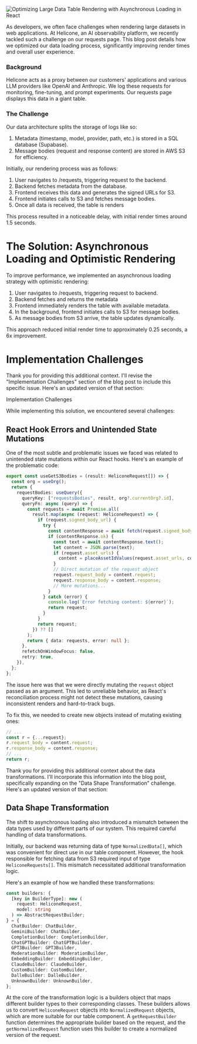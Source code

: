 ![Optimizing Large Data Table Rendering with Asynchronous Loading in React](/static/blog/optimistic-updates/cover.webp)

As developers, we often face challenges when rendering large datasets in web applications. At Helicone, an AI observability platform, we recently tackled such a challenge on our requests page. This blog post details how we optimized our data loading process, significantly improving render times and overall user experience.

### Background

Helicone acts as a proxy between our customers' applications and various LLM providers like OpenAI and Anthropic. We log these requests for monitoring, fine-tuning, and prompt experiments. Our requests page displays this data in a giant table.

### The Challenge

Our data architecture splits the storage of logs like so:
1. Metadata (timestamp, model, provider, path, etc.) is stored in a SQL database (Supabase).
2. Message bodies (request and response content) are stored in AWS S3 for efficiency.

Initially, our rendering process was as follows:
1. User navigates to /requests, triggering request to the backend.
2. Backend fetches metadata from the database.
3. Frontend receives this data and generates the signed URLs for S3.
4. Frontend initiates calls to S3 and fetches message bodies.
5. Once all data is received, the table is renders

This process resulted in a noticeable delay, with initial render times around 1.5 seconds.

# The Solution: Asynchronous Loading and Optimistic Rendering

To improve performance, we implemented an asynchronous loading strategy with optimistic rendering:

1. User navigates to /requests, triggering request to backend.
2. Backend fetches and returns the metadata
3. Frontend immediately renders the table with available metadata.
4. In the background, frontend initiates calls to S3 for message bodies.
5. As message bodies from S3 arrive, the table updates dynamically.

This approach reduced initial render time to approximately 0.25 seconds, a 6x improvement.

# Implementation Challenges

Thank you for providing this additional context. I'll revise the "Implementation Challenges" section of the blog post to include this specific issue. Here's an updated version of that section:

Implementation Challenges

While implementing this solution, we encountered several challenges:

## React Hook Errors and Unintended State Mutations

One of the most subtle and problematic issues we faced was related to unintended state mutations within our React hooks. Here's an example of the problematic code:

```typescript
export const useGetS3Bodies = (result: HeliconeRequest[]) => {
  const org = useOrg();
  return {
    requestBodies: useQuery({
      queryKey: ["requestsBodies", result, org?.currentOrg?.id],
      queryFn: async (query) => {
        const requests = await Promise.all(
          result.map(async (request: HeliconeRequest) => {
            if (request.signed_body_url) {
              try {
                const contentResponse = await fetch(request.signed_body_url);
                if (contentResponse.ok) {
                  const text = await contentResponse.text();
                  let content = JSON.parse(text);
                  if (request.asset_urls) {
                    content = placeAssetIdValues(request.asset_urls, content);
                  }
                  // Direct mutation of the request object
                  request.request_body = content.request;
                  request.response_body = content.response;
                  // More mutations...
                }
              } catch (error) {
                console.log(`Error fetching content: ${error}`);
                return request;
              }
            }
            return request;
          }) ?? []
        );
        return { data: requests, error: null };
      },
      refetchOnWindowFocus: false,
      retry: true,
    }),
  };
};
```

The issue here was that we were directly mutating the `request` object passed as an argument. This led to unreliable behavior, as React's reconciliation process might not detect these mutations, causing inconsistent renders and hard-to-track bugs.

To fix this, we needed to create new objects instead of mutating existing ones:

```typescript
// ...
const r = {...request};
r.request_body = content.request;
r.response_body = content.response;
// ...
return r;
```

Thank you for providing this additional context about the data transformations. I'll incorporate this information into the blog post, specifically expanding on the "Data Shape Transformation" challenge. Here's an updated version of that section:

## Data Shape Transformation

The shift to asynchronous loading also introduced a mismatch between the data types used by different parts of our system. This required careful handling of data transformations.

Initially, our backend was returning data of type `NormalizedData[]`, which was convenient for direct use in our table component. However, the hook responsible for fetching data from S3 required input of type `HeliconeRequests[]`. This mismatch necessitated additional transformation logic.

Here's an example of how we handled these transformations:

```typescript
const builders: {
  [key in BuilderType]: new (
    request: HeliconeRequest,
    model: string
  ) => AbstractRequestBuilder;
} = {
  ChatBuilder: ChatBuilder,
  GeminiBuilder: ChatBuilder,
  CompletionBuilder: CompletionBuilder,
  ChatGPTBuilder: ChatGPTBuilder,
  GPT3Builder: GPT3Builder,
  ModerationBuilder: ModerationBuilder,
  EmbeddingBuilder: EmbeddingBuilder,
  ClaudeBuilder: ClaudeBuilder,
  CustomBuilder: CustomBuilder,
  DalleBuilder: DalleBuilder,
  UnknownBuilder: UnknownBuilder,
};
```

At the core of the transformation logic is a builders object that maps different builder types to their corresponding classes. These builders allows us to convert `HeliconeRequest` objects into `NormalizedRequest` objects, which are more suitable for our table component. A `getRequestBuilder` function determines the appropriate builder based on the request, and the `getNormalizedRequest` function uses this builder to create a normalized version of the request.